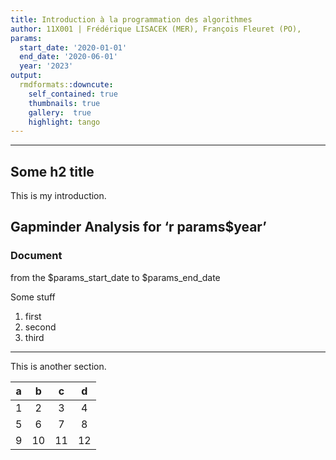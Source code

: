 ```yaml
---
title: Introduction à la programmation des algorithmes 
author: 11X001 | Frédérique LISACEK (MER), François Fleuret (PO), 
params:
  start_date: '2020-01-01'
  end_date: '2020-06-01'
  year: '2023'
output:
  rmdformats::downcute:
    self_contained: true
    thumbnails: true
    gallery:  true
    highlight: tango
---
```


---


## Some h2 title {#introduction .important .large}


This is my introduction.


## Gapminder Analysis for 'r params$year'


### Document 


from the $params_start_date to $params_end_date


Some stuff

1. first
2. second
3. third


---


This is another section.

| a |  b |  c | d  |
|:-:|:--:|:--:|:--:|
| 1 |  2 |  3 | 4  |
| 5 |  6 |  7 | 8  |
| 9 | 10 | 11 | 12 |
